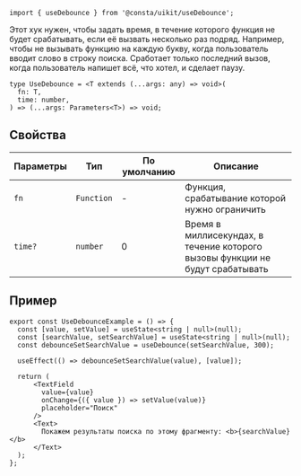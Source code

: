 
```tsx
import { useDebounce } from '@consta/uikit/useDebounce';
```

Этот хук нужен, чтобы задать время, в течение которого функция не будет срабатывать, если её вызвать несколько раз подряд. Например, чтобы не вызывать функцию на каждую букву, когда пользователь вводит слово в строку поиска. Сработает только последний вызов, когда пользователь напишет всё, что хотел, и сделает паузу.

```tsx
type UseDebounce = <T extends (...args: any) => void>(
  fn: T,
  time: number,
) => (...args: Parameters<T>) => void;
```

## Свойства

| Параметры | Тип        | По умолчанию | Описание                                                                      |
| --------- | ---------- | ------------ | ----------------------------------------------------------------------------- |
| `fn`      | `Function` | -            | Функция, срабатывание которой нужно ограничить                                |
| `time?`   | `number`   | 0            | Время в миллисекундах, в течение которого вызовы функции не будут срабатывать |

## Пример

```tsx
export const UseDebounceExample = () => {
  const [value, setValue] = useState<string | null>(null);
  const [searchValue, setSearchValue] = useState<string | null>(null);
  const debounceSetSearchValue = useDebounce(setSearchValue, 300);

  useEffect(() => debounceSetSearchValue(value), [value]);

  return (
      <TextField
        value={value}
        onChange={({ value }) => setValue(value)}
        placeholder="Поиск"
      />
      <Text>
        Покажем результаты поиска по этому фрагменту: <b>{searchValue}</b>
      </Text>
  );
};
```

<UseDebounceExample />
